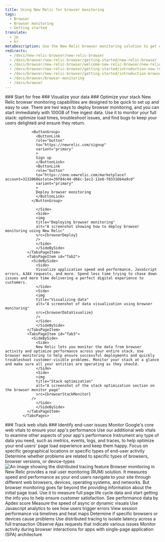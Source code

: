 ```yaml
---
title: Using New Relic for browser monitoring
tags:
  - Browser
  - Browser monitoring
  - Getting started
translate:
  - jp
  - kr
metaDescription: Use the New Relic browser monitoring solution to get deep visibility and actionable insights into real users' experiences on your website.
redirects:
  - /docs/new-relic-browser/new-relic-browser
  - /docs/browser/new-relic-browser/getting-started/new-relic-browser
  - /docs/browser/new-relic-browser/welcome-new-relic-browser/new-relic-browser
  - /docs/browser/new-relic-browser/getting-started/introduction-new-relic-browser
  - /docs/browser/new-relic-browser/getting-started/introduction-browser-monitoring
  - /docs/browser/browser-monitoring
  - /docs/browser
---
```







<Tabs>
            <TabsBar>
                <TabsBarItem id="Tab1">### Start for free</TabsBarItem>
                <TabsBarItem id="Tab2">### Visualize your data</TabsBarItem>
                <TabsBarItem id="Tab3">### Optimize your stack</TabsBarItem>
            </TabsBar>
            <TabsPages>
              <TabsPageItem id="Tab1">
                <SideBySide>
                  <Side>
                  New Relic browser monitoring capabilities are designed to be quick to set up and easy to use. There are two ways to deploy browser monitoring, and you can start immediately with 100GB of free ingest data. Use it to monitor your full stack: optimize load times, troubleshoot issues, and find bugs to keep your users delighted and ensure they return.

                <ButtonGroup>  
                  <ButtonLink
                  role="button"
                  to="https://newrelic.com/signup"
                  variant="primary"
                  >
                  Sign up
                  </ButtonLink>
                  <ButtonLink
                  role="button"
                  to="https://one.newrelic.com/marketplace?account=3132060&state=39f84c44-d66c-1ec2-12e0-f03316b4a9cd"
                  variant="primary"
                  >
                  Deploy browser monitoring
                  </ButtonLink>
                </ButtonGroup>

                  </Side>
                  <Side>
                  <img
                  title="Deploying browser monitoring"
                  alt="A screenshot showing how to deploy browser monitoring using New Relic"
                  src={browserDeploy}
                  />                  
                  </Side>
                  </SideBySide>
              </TabsPageItem>
              <TabsPageItem id="Tab2">
                <SideBySide>
                  <Side>
                  Visualize application speed and performance, JavaScript errors, AJAX requests, and more. Spend less time trying to chase down issues and more time delivering a perfect digital experience to customers.                  
                  </Side>
                  <Side>
                  <img
                  title="Visualizing data"
                  alt="A screenshot of data visualization using browser monitoring"
                  src={browserDataVisualize}
                  />
                  </Side>
                  </SideBySide>  
              </TabsPageItem>
              <TabsPageItem id="Tab3">
                <SideBySide>
                  <Side>
                  New Relic lets you monitor the data from browser activity and optimize performance across your entire stack. Use browser monitoring to help ensure successful deployments and quickly troubleshoot customer-visible problems. Monitor your stack at a glance and make sure all your entities are operating as they should.              
                  </Side>
                  <Side>
                  <img
                  title="Stack optimization"
                  alt="A screenshot of the stack optimization section on the browser monitor page"
                  src={browserStackMonitor}
                />
                  </Side>
                  </SideBySide>  
              </TabsPageItem>
            </TabsPages>
</Tabs>

<Tabs>
            <TabsBar>
                <TabsBarItem id="Tab2">### Track web vitals</TabsBarItem>
                <TabsBarItem id="Tab3">### Identify end-user issues</TabsBarItem>
            </TabsBar>
            <TabsPages>
              <TabsPageItem id="Tab2">
                    <DocTiles>
                      <DocTile path="https://docs.newrelic.com/docs/browser/new-relic-browser/guides/guide-to-core-web-vitals#monitor">Monitor Google's core web vitals to ensure your app's performance</DocTile>
                      <DocTile path="https://docs.newrelic.com/docs/browser/browser-monitoring/getting-started/browser-summary-page/">Use our additional web vitals to examine other aspects of your app's performance</DocTile>
                    </DocTiles>
              </TabsPageItem> 
              <TabsPageItem id="Tab3">
                Instrument any type of data you need, such as metrics, events, logs, and traces, to help optimize your end users' page load experience and keep them happy.
                  <DocTiles>
                    <DocTile path="https://docs.newrelic.com/docs/browser/new-relic-browser/browser-pro-features/filterable-geography-webpage-metrics-location/">Focus on specific geographical locations or specific types of end-user activity</DocTile>
                    <DocTile path="https://docs.newrelic.com/docs/browser/new-relic-browser/browser-pro-features/browsers-problem-patterns-type-or-platform/">Determine whether problems are related to specific types of browsers, browser versions, or device-types</DocTile>
                  </DocTiles>
              </TabsPageItem>
            </TabsPages>
</Tabs>

<SideBySide>
  <Side>
    <img
    title="Real User Monitoring with New Relic"
    alt="An image showing the distributed tracing feature"
    src={browserDistributedTracing}
    />
  </Side>
  <Side>
    Browser monitoring in New Relic provides a real user monitoring (RUM) solution. It measures speed and performance as your end users navigate to your site through different web browsers, devices, operating systems, and networks. But browser monitoring goes far beyond the providing information about the initial page load. Use it to measure full page life cycle data and start getting the info you to help ensure customer satisfaction.  
  </Side>
</SideBySide>

<DocTiles>
<DocTile path="https://docs.newrelic.com/docs/apm/new-relic-apm/apdex/apdex-measuring-user-satisfaction/">See performance data by Apdex score</DocTile>
<DocTile path="https://docs.newrelic.com/docs/browser/new-relic-browser/page-load-timing-resources/pageviewtiming-async-or-dynamic-page-details/">Measure the speed of async or dynamic visuals</DocTile>
<DocTile path="https://docs.newrelic.com/docs/browser/new-relic-browser/browser-pro-features/javascript-errors-page-detect-analyze-errors/">Use Javascript analytics to see how users trigger errors</DocTile>
<DocTile path="https://docs.newrelic.com/docs/browser/new-relic-browser/browser-pro-features/session-traces-exploring-webpages-life-cycle/">View session performance via timelines and heat maps</DocTile>
<DocTile path="https://docs.newrelic.com/docs/browser/new-relic-browser/browser-pro-features/browsers-problem-patterns-type-or-platform/">Determine if specific browsers or devices cause problems</DocTile>
<DocTile path="https://docs.newrelic.com/docs/browser/new-relic-browser/browser-pro-features/browser-data-distributed-tracing/">Use distributed tracing to isolate latency across a full transaction</DocTile>
<DocTile path="https://docs.newrelic.com/docs/browser/new-relic-browser/browser-pro-features/ajax-dashboard-identifying-time-consuming-calls/">Observe Ajax requests that indicate various issues</DocTile>
<DocTile path="https://docs.newrelic.com/docs/browser/single-page-app-monitoring/get-started/introduction-single-page-app-monitoring/">Monitor activity during browser interactions for apps with single-page application (SPA) architecture</DocTile>
</DocTiles>
